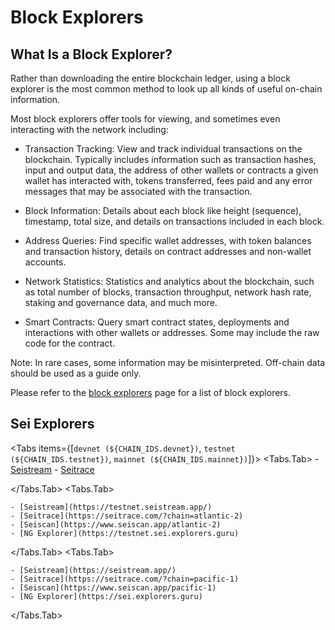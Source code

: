 
# Block Explorers

## **What Is a Block Explorer?**

Rather than downloading the entire blockchain ledger, using a block explorer is
the most common method to look up all kinds of useful on-chain information.

Most block explorers offer tools for viewing, and sometimes even interacting
with the network including:

- Transaction Tracking: View and track individual transactions on the
  blockchain. Typically includes information such as transaction hashes, input
  and output data, the address of other wallets or contracts a given wallet has
  interacted with, tokens transferred, fees paid and any error messages that may
  be associated with the transaction.

- Block Information: Details about each block like height (sequence), timestamp,
  total size, and details on transactions included in each block.

- Address Queries: Find specific wallet addresses, with token balances and
  transaction history, details on contract addresses and non-wallet accounts.

- Network Statistics: Statistics and analytics about the blockchain, such as
  total number of blocks, transaction throughput, network hash rate, staking and
  governance data, and much more.

- Smart Contracts: Query smart contract states, deployments and interactions
  with other wallets or addresses. Some may include the raw code for the
  contract.

<Callout type="info" emoji="📘">
  Note: In rare cases, some information may be misinterpreted. Off-chain data should be used as a guide only.
</Callout>

Please refer to the [block explorers](../dev-ecosystem-providers/explorers.mdx)
page for a list of block explorers.

## Sei Explorers

<Tabs items={[`devnet (${CHAIN_IDS.devnet})`, `testnet (${CHAIN_IDS.testnet})`, `mainnet (${CHAIN_IDS.mainnet})`]}>
  <Tabs.Tab>
    - [Seistream](https://devnet.seistream.app/)
    - [Seitrace](`https://seitrace.com/?chain=arctic-1`)

  </Tabs.Tab>
  <Tabs.Tab>

    - [Seistream](https://testnet.seistream.app/)
    - [Seitrace](https://seitrace.com/?chain=atlantic-2)
    - [Seiscan](https://www.seiscan.app/atlantic-2)
    - [NG Explorer](https://testnet.sei.explorers.guru)

  </Tabs.Tab>
  <Tabs.Tab>

    - [Seistream](https://seistream.app/)
    - [Seitrace](https://seitrace.com/?chain=pacific-1)
    - [Seiscan](https://www.seiscan.app/pacific-1)
    - [NG Explorer](https://sei.explorers.guru)

  </Tabs.Tab>
</Tabs>
